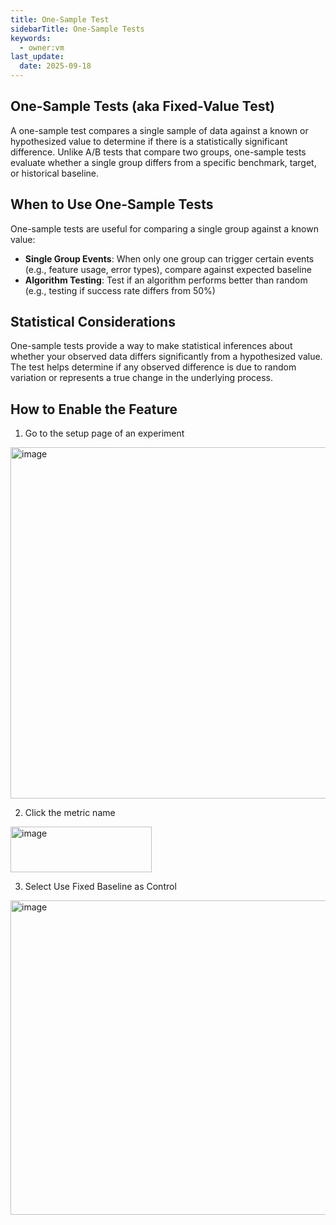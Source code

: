 ```yaml
---
title: One-Sample Test
sidebarTitle: One-Sample Tests
keywords:
  - owner:vm
last_update:
  date: 2025-09-18
---
```


## One-Sample Tests (aka Fixed-Value Test)

A one-sample test compares a single sample of data against a known or hypothesized value to determine if there is a statistically significant difference. Unlike A/B tests that compare two groups, one-sample tests evaluate whether a single group differs from a specific benchmark, target, or historical baseline.

## When to Use One-Sample Tests

One-sample tests are useful for comparing a single group against a known value:

- **Single Group Events**: When only one group can trigger certain events (e.g., feature usage, error types), compare against expected baseline
- **Algorithm Testing**: Test if an algorithm performs better than random (e.g., testing if success rate differs from 50%)

## Statistical Considerations

One-sample tests provide a way to make statistical inferences about whether your observed data differs significantly from a hypothesized value. The test helps determine if any observed difference is due to random variation or represents a true change in the underlying process.

## How to Enable the Feature

1. Go to the setup page of an experiment
<img width="1167" height="562" alt="image" src="https://github.com/user-attachments/assets/742634e0-0db9-44f9-b849-0a205f604a76" />

2. Click the metric name
<img width="226" height="73" alt="image" src="https://github.com/user-attachments/assets/3a645771-4771-480e-a263-15a6af951284" />

3. Select Use Fixed Baseline as Control
<img width="507" height="503" alt="image" src="https://github.com/user-attachments/assets/9c7e85d6-e0b0-40bb-a22c-a96d7084d3e7" />
